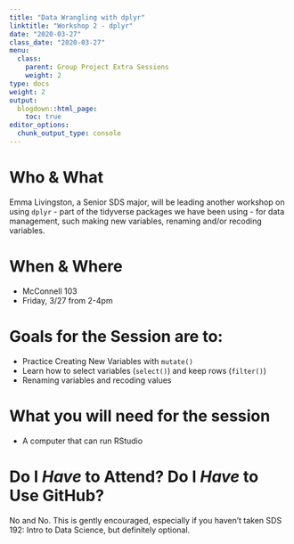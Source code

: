 ```yaml
---
title: "Data Wrangling with dplyr"
linktitle: "Workshop 2 - dplyr"
date: "2020-03-27"
class_date: "2020-03-27"
menu:
  class:
    parent: Group Project Extra Sessions
    weight: 2
type: docs
weight: 2
output:
  blogdown::html_page:
    toc: true
editor_options: 
  chunk_output_type: console
---
```


# Who & What

Emma Livingston, a Senior SDS major, will be leading another workshop on using `dplyr` - part of the tidyverse packages we have been using - for data management, such making new variables, renaming and/or recoding variables.

# When & Where

- McConnell 103
- Friday, 3/27 from 2-4pm

# Goals for the Session are to:

- Practice Creating New Variables with `mutate()`
- Learn how to select variables (`select()`) and keep rows (`filter()`)
- Renaming variables and recoding values

# What you will need for the session

- A computer that can run RStudio

# Do I *Have* to Attend? Do I *Have* to Use GitHub?

No and No. This is gently encouraged, especially if you haven't taken SDS 192: Intro to Data Science, but definitely optional.

